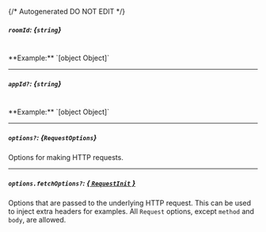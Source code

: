 {/* Autogenerated DO NOT EDIT  */}
##### `roomId`: *{`string`}*
<br/>
**Example:** `[object Object]`

---
##### `appId?`: *{`string`}*
<br/>
**Example:** `[object Object]`

---
##### `options?`: *{`RequestOptions`}*
Options for making HTTP requests.

---
##### `options.fetchOptions?`: [*{ `RequestInit` }*](https://developer.mozilla.org/en-US/docs/Web/API/Request/Request#options)
Options that are passed to the underlying HTTP request. This can be used to inject extra headers for examples. All `Request` options, except `method` and `body`, are allowed.

